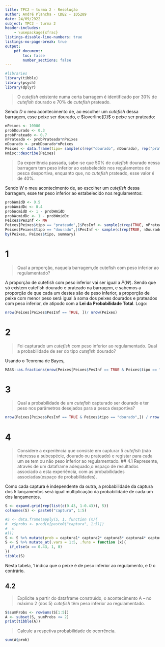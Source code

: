 ```yaml
---
title: TPC2 – turma 2 - Resolução
author: André Plancha - CDB2 - 105289
date: 24/09/2022
subject: TPC2 - turma 2
header-includes:
    - \usepackage{xfrac}
listings-disable-line-numbers: true
listings-no-page-break: true
output:
    pdf_document:
        toc: false
        number_sections: false
---
```


```r
#libraries
library(tibble)
library(psych)
library(dplyr)
```

> O *cutefish* existente numa certa barragem é identificado por 30% de *cutefish* dourado e 70% de *cutefish* prateado.

Sendo $D$ o meu acontecimento de, ao escolher um *cutefish* dessa barragem, esse peixe ser dourado, e $\overline{D}$ o peixe ser prateado:
```{=latex}
\begin{alignat}{2}
&P(D) &= 30\% = 0.3 \\
&P(\overline{D}) = 1 - P(D) &= 70\% = 0.7
\end{alignat}
```

```r
nPeixes <- 10000
probDourado <- 0.3
probPrateado <- 0.7
nPrateado <- probPrateado*nPeixes
nDourado <- probDourado*nPeixes
Peixes <- data.frame(tipo= sample(c(rep("dourado", nDourado), rep("prateado", nPrateado))))
Hmisc::describe(Peixes)
```

> Da  experiência  passada, sabe-se que 50% de *cutefish* dourado nessa barragem tem peso inferior ao estabelecido nos regulamentos de pesca desportiva, enquanto que, no *cutefish* prateado, esse valor é de 40%.

Sendo $W$ o meu acontecimento de, ao escolher um *cutefish* dessa barragem, esse ter peso inferior ao estabelecido nos regulamentos:
```{=latex}
\begin{alignat} {2}
&P(W \mid D) &= 50\% = 0.5 \\
&P(W \mid \overline{D}) &= 40\% = 0.4 \\
&P(\overline{W} \mid D) = 1 - P(W \mid D) &= 50\% = 0.5 \\
&P(\overline{W} \mid \overline{D}) = 1 - P(W \mid \overline{D}) &= 60\% = 0.6
\end{alignat}
```

```r
probWmidD <- 0.5
probWmidDc <- 0.4
probWcmidD <- 1 - probWmidD
probWcmidDc <- 1 - probWmidDc
Peixes$PesInf <- NA
Peixes[Peixes$tipo == "prateado",]$PesInf <- sample(c(rep(TRUE, nPrateado*probWmidDc), rep(FALSE, nPrateado*probWcmidDc)))
Peixes[Peixes$tipo == "dourado",]$PesInf <- sample(c(rep(TRUE, nDourado*probWmidD), rep(FALSE, nDourado*probWcmidD)))
by(Peixes, Peixes$tipo, summary)
```

# 1
> Qual a proporção, naquela barragem,de cutefish com peso inferior ao regulamentado?

A proporção de cutefish com peso inferior vai ser igual a $P(W)$. Sendo que só existem cutefish dourado e prateado na barragem, e sabemos a proporção de que cada um destes são de peso inferior, a proporção de peixe com menor peso será igual à soma dos peixes dourados e prateados com peso inferior, de atipodo com a **Lei da Probabilidade Total**. Logo:
```{=latex}
\begin{align}
P(W) &= P(W \mid D)P(D) + P(W \mid \overline{D})P(\overline{D}) \\
P(W) &= 0.5 \cdot 0.3 + 0.4 \cdot 0.7 \\
P(W) &= 0.43 = 43\%
\end{align}
```

```r
nrow(Peixes[Peixes$PesInf == TRUE, ])/ nrow(Peixes)
```

# 2
> Foi capturado um *cutefish* com peso inferior ao regulamentado. Qual a probabilidade de ser do tipo *cutefish* dourado?

Usando o Teorema de Bayes,
```{=latex}
\begin{align}
    P(D \mid W) &= \frac{P(W \mid D)P(D)}{P(W)}\\
    P(D \mid W) &= \frac{0.5 \cdot 0.3}{0.43}\\
    P(D \mid W) &= \frac{0.5 \cdot 0.3}{0.43}\\
    P(D \mid W) &= \frac{15}{43} \approx 0.3488 = 34.88\%
\end{align}
```

```r
MASS::as.fractions(nrow(Peixes[Peixes$PesInf == TRUE & Peixes$tipo == "dourado",]) / nrow(Peixes[Peixes$PesInf == TRUE,]))
```
# 3
> Qual a probabilidade de um *cutefish* capturado ser dourado e ter peso nos parâmetros desejados para a pesca desportiva?
```{=latex}
\begin{align}
    P(D \cap W) &= P(D)P(W \mid D)
    P(D \cap W) &= 0.3 \cdot 0.5
    P(D \cap W) &= 0.15 = 15\%
\end{align}
```

```r
nrow(Peixes[Peixes$PesInf == TRUE & Peixes$tipo == "dourado",]) / nrow(Peixes)
```
# 4
> Considere a experiência que consiste em capturar 5 *cutefish* (não interessa a subespécie, dourado ou prateado) e registar para cada um se tem ou não peso inferior ao regulamentado.
## 4.1
> Represente, através de um dataframe adequado,o espaço de resultados associado a esta experiência, com as probabilidades associadas(espaço de probabilidades).

Como cada captura é independente da outra, a probabilidade da captura dos 5 lançamentos será igual multiplicação da probabilidade de cada um dos lançamentos.
```r
S <- expand.grid(rep(list(c(0.43, 1-0.43)), 5))
colnames(S) <- paste0("captura", 1:5)

#S <- data.frame(apply(S, 1, function (x){
#  x$probs <- prod(x[paste0("captura", 1:5)])
#  x
#}))
S <- S %>% mutate(prob = captura1* captura2* captura3* captura4* captura5)
S <- S %>% mutate_at(.vars = 1:5, .funs = function (x){
  if_else(x == 0.43, 1, 0)
})
tibble(S)
```
Nesta tabela, 1 indica que o peixe é de peso inferior ao regulamento, e 0 o contrário.

## 4.2
> Explicite a partir do dataframe construído, o acontecimento A – no máximo 2 (dos 5) *cutefish* têm peso inferior ao regulamentado.
```r
S$sumProbs <- rowSums(S[1:5])
A <- subset(S, sumProbs <= 2)
print(tibble(A))
```
> Calcule a respetiva probabilidade de ocorrência.

```r
sum(A$prob)
```
